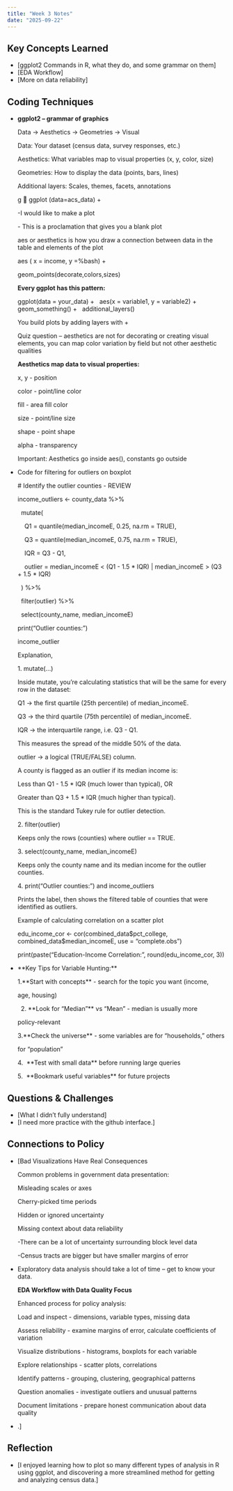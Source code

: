 ```yaml
---
title: "Week 3 Notes"
date: "2025-09-22"
---
```


## Key Concepts Learned

-   \[ggplot2 Commands in R, what they do, and some grammar on them\]
-   \[EDA Workflow\]
-   \[More on data reliability\]

## Coding Techniques

-   **ggplot2 – grammar of graphics**

    Data → Aesthetics → Geometries → Visual

    Data: Your dataset (census data, survey responses, etc.)

    Aesthetics: What variables map to visual properties (x, y, color, size)

    Geometries: How to display the data (points, bars, lines)

    Additional layers: Scales, themes, facets, annotations

    g  ggplot (data=acs_data) +

    -I would like to make a plot 

    \- This is a proclamation that gives you a blank plot

    aes or aesthetics is how you draw a connection between data in the table and elements of the plot

    aes ( x = income, y =%bash) +

    geom_points(decorate,colors,sizes)

    **Every ggplot has this pattern:**

    ggplot(data = your_data) +   aes(x = variable1, y = variable2) +   geom_something() +   additional_layers()

    You build plots by adding layers with +

    Quiz question – aesthetics are not for decorating or creating visual elements, you can map color variation by field but not other aesthetic qualities

    **Aesthetics map data to visual properties:**

    x, y - position

    color - point/line color

    fill - area fill color

    size - point/line size

    shape - point shape

    alpha - transparency

    Important: Aesthetics go inside aes(), constants go outside

-   Code for filtering for outliers on boxplot

    \# Identify the outlier counties - REVIEW

    income_outliers \<- county_data %\>%

      mutate(

        Q1 = quantile(median_incomeE, 0.25, na.rm = TRUE),

        Q3 = quantile(median_incomeE, 0.75, na.rm = TRUE),

        IQR = Q3 - Q1,

        outlier = median_incomeE \< (Q1 - 1.5 \* IQR) \| median_incomeE \> (Q3 + 1.5 \* IQR)

      ) %\>%

      filter(outlier) %\>%

      select(county_name, median_incomeE)

    print("Outlier counties:")

    income_outlier

    Explanation,

    1\. mutate(...)

    Inside mutate, you’re calculating statistics that will be the same for every row in the dataset:

    Q1 → the first quartile (25th percentile) of median_incomeE.

    Q3 → the third quartile (75th percentile) of median_incomeE.

    IQR → the interquartile range, i.e. Q3 - Q1.

    This measures the spread of the middle 50% of the data.

    outlier → a logical (TRUE/FALSE) column.

    A county is flagged as an outlier if its median income is:

    Less than Q1 - 1.5 \* IQR (much lower than typical), OR

    Greater than Q3 + 1.5 \* IQR (much higher than typical).

    This is the standard Tukey rule for outlier detection.

    2\. filter(outlier)

    Keeps only the rows (counties) where outlier == TRUE.

    3\. select(county_name, median_incomeE)

    Keeps only the county name and its median income for the outlier counties.

    4\. print("Outlier counties:") and income_outliers

    Prints the label, then shows the filtered table of counties that were identified as outliers.

    Example of calculating correlation on a scatter plot

    edu_income_cor \<- cor(combined_data\$pct_college, combined_data\$median_incomeE, use = "complete.obs")

    print(paste("Education-Income Correlation:", round(edu_income_cor, 3))

-   \*\*Key Tips for Variable Hunting:\*\*

    1.\*\*Start with concepts\*\* - search for the topic you want (income,

    age, housing)

     2. \*\*Look for "Median"\*\* vs "Mean" - median is usually more

    policy-relevant

    3.\*\*Check the universe\*\* - some variables are for "households," others

    for "population"

    4.  \*\*Test with small data\*\* before running large queries

    5.  \*\*Bookmark useful variables\*\* for future projects

## Questions & Challenges

-   \[What I didn't fully understand\]
-   \[I need more practice with the github interface.\]

## Connections to Policy

-   \[Bad Visualizations Have Real Consequences

    Common problems in government data presentation:

    Misleading scales or axes

    Cherry-picked time periods

    Hidden or ignored uncertainty

    Missing context about data reliability

    -There can be a lot of uncertainty surrounding block level data

    -Census tracts are bigger but have smaller margins of error

-   Exploratory data analysis should take a lot of time – get to know your data.

    **EDA Workflow with Data Quality Focus**

    Enhanced process for policy analysis:

    Load and inspect - dimensions, variable types, missing data

    Assess reliability - examine margins of error, calculate coefficients of variation

    Visualize distributions - histograms, boxplots for each variable

    Explore relationships - scatter plots, correlations

    Identify patterns - grouping, clustering, geographical patterns

    Question anomalies - investigate outliers and unusual patterns

    Document limitations - prepare honest communication about data quality

-   .\]

## Reflection

-   \[I enjoyed learning how to plot so many different types of analysis in R using ggplot, and discovering a more streamlined method for getting and analyzing census data.\]
